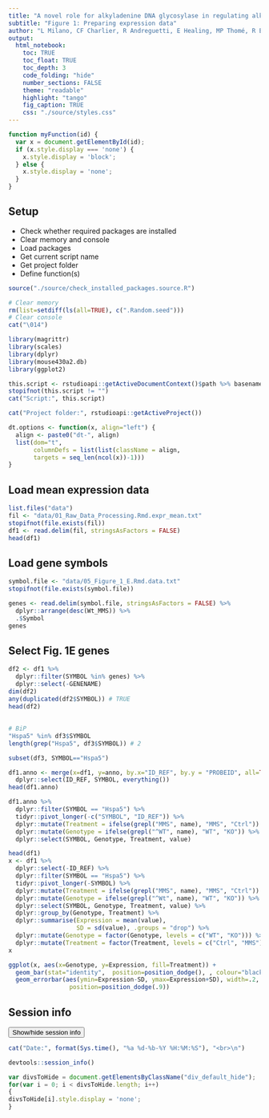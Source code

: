 ```yaml
---
title: "A novel role for alkyladenine DNA glycosylase in regulating alkylation-induced ER stress"
subtitle: "Figure 1: Preparing expression data"
author: "L Milano, CF Charlier, R Andreguetti, E Healing, MP Thomé, R Elliott, JY Masson, LD Samson, G Lenz, JAP Henriques, A Nohturfft and LB Meira"
output:
  html_notebook:
    toc: TRUE
    toc_float: TRUE
    toc_depth: 3
    code_folding: "hide"
    number_sections: FALSE
    theme: "readable"
    highlight: "tango"
    fig_caption: TRUE
    css: "./source/styles.css"
---
```


```js
function myFunction(id) {
  var x = document.getElementById(id);
  if (x.style.display === 'none') {
    x.style.display = 'block';
  } else {
    x.style.display = 'none';
  }
}
```

## Setup  

* Check whether required packages are installed  
* Clear memory and console  
* Load packages  
* Get current script name  
* Get project folder  
* Define function(s)  

```r
source("./source/check_installed_packages.source.R")
```


```r
# Clear memory
rm(list=setdiff(ls(all=TRUE), c(".Random.seed")))
# Clear console
cat("\014")
```

```r
library(magrittr)
library(scales)
library(dplyr)
library(mouse430a2.db)
library(ggplot2)
```


```r
this.script <- rstudioapi::getActiveDocumentContext()$path %>% basename
stopifnot(this.script != "")
cat("Script:", this.script)
```

```r
cat("Project folder:", rstudioapi::getActiveProject())
```


```r
dt.options <- function(x, align="left") {
  align <- paste0("dt-", align)
  list(dom="t",
       columnDefs = list(list(className = align,
       targets = seq_len(ncol(x))-1)))
}
```


## Load mean expression data  
```r
list.files("data")
fil <- "data/01_Raw_Data_Processing.Rmd.expr_mean.txt"
stopifnot(file.exists(fil))
df1 <- read.delim(fil, stringsAsFactors = FALSE)
head(df1)
```

## Load gene symbols  
```r
symbol.file <- "data/05_Figure_1_E.Rmd.data.txt"
stopifnot(file.exists(symbol.file))
```

```r
genes <- read.delim(symbol.file, stringsAsFactors = FALSE) %>% 
  dplyr::arrange(desc(Wt_MMS)) %>% 
  .$Symbol
genes
```


## Select Fig. 1E genes  
```r
df2 <- df1 %>% 
  dplyr::filter(SYMBOL %in% genes) %>% 
  dplyr::select(-GENENAME)
dim(df2)
any(duplicated(df2$SYMBOL)) # TRUE
head(df2)
```
##



```r
# BiP
"Hspa5" %in% df3$SYMBOL
length(grep("Hspa5", df3$SYMBOL)) # 2
```

```r
subset(df3, SYMBOL=="Hspa5")
```

```r
df1.anno <- merge(x=df1, y=anno, by.x="ID_REF", by.y = "PROBEID", all=TRUE) %>% 
  dplyr::select(ID_REF, SYMBOL, everything())
head(df1.anno)
```

```r
df1.anno %>% 
  dplyr::filter(SYMBOL == "Hspa5") %>% 
  tidyr::pivot_longer(-c("SYMBOL", "ID_REF")) %>% 
  dplyr::mutate(Treatment = ifelse(grepl("MMS", name), "MMS", "Ctrl")) %>% 
  dplyr::mutate(Genotype = ifelse(grepl("^WT", name), "WT", "KO")) %>% 
  dplyr::select(SYMBOL, Genotype, Treatment, value)
```



```r
head(df1)
x <- df1 %>% 
  dplyr::select(-ID_REF) %>% 
  dplyr::filter(SYMBOL == "Hspa5") %>% 
  tidyr::pivot_longer(-SYMBOL) %>% 
  dplyr::mutate(Treatment = ifelse(grepl("MMS", name), "MMS", "Ctrl")) %>% 
  dplyr::mutate(Genotype = ifelse(grepl("^Wt", name), "WT", "KO")) %>% 
  dplyr::select(SYMBOL, Genotype, Treatment, value) %>% 
  dplyr::group_by(Genotype, Treatment) %>% 
  dplyr::summarise(Expression = mean(value),
                   SD = sd(value), .groups = "drop") %>% 
  dplyr::mutate(Genotype = factor(Genotype, levels = c("WT", "KO"))) %>% 
  dplyr::mutate(Treatment = factor(Treatment, levels = c("Ctrl", "MMS")))
x
```

```r
ggplot(x, aes(x=Genotype, y=Expression, fill=Treatment)) +
  geom_bar(stat="identity",  position=position_dodge(), , colour="black") +
  geom_errorbar(aes(ymin=Expression-SD, ymax=Expression+SD), width=.2,
                 position=position_dodge(.9))
```

## Session info  

<button class="button" onclick="myFunction('DIV_1')">Show/hide session info</button>
<div id="DIV_1" class="div_default_hide">

```r
cat("Date:", format(Sys.time(), "%a %d-%b-%Y %H:%M:%S"), "<br>\n")
```

```r
devtools::session_info()
```
</div>

```js
var divsToHide = document.getElementsByClassName("div_default_hide");
for(var i = 0; i < divsToHide.length; i++)
{
divsToHide[i].style.display = 'none';
}
```
